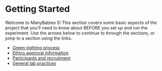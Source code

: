 # Getting Started

Welcome to ManyBabies 5! This section covers some basic aspects of the project that you'll need to know about BEFORE you set up and run the experiment. Use the arrows below to continue to through the sections, or jump to a section using the links.

-   [Green-lighting process](#greenlight)
-   [Ethics approval information](#ethics-approval)
-   [Participants and recruitment](#participants)
-   [General lab practices](#genlab)
